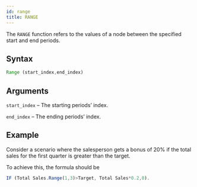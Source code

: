 ```yaml
---
id: range
title: RANGE
---
```

The `RANGE` function refers to the values of a node between the specified start and end periods.

## Syntax
```javascript
Range (start_index,end_index)
```
## Arguments
`start_index` – The starting periods’ index.

`end_index` – The ending periods’ index.

## Example
Consider a scenario where the salesperson gets a bonus of 20% if the total sales for the first quarter is greater than the target.

To achieve this, the formula should be 
```javascript
IF (Total Sales.Range(1,3)>Target, Total Sales*0.2,0).
```